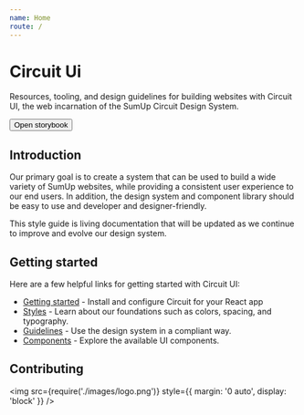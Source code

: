```yaml
---
name: Home
route: /
---
```



# Circuit Ui

Resources, tooling, and design guidelines for building websites with Circuit
UI, the web incarnation of the SumUp Circuit Design System. 

<Wrapper>
  <Button primary href="/storybook" target="_blank">Open storybook</Button>
</Wrapper>

## Introduction

Our primary goal is to create a system that can be used to build a wide variety
of SumUp websites, while providing a consistent user experience to our end
users. In addition, the design system and component library should be
easy to use and developer and designer-friendly.

This style guide is living documentation that will be updated as we continue to
improve and evolve our design system.

## Getting started

Here are a few helpful links for getting started with Circuit UI:

- [Getting started](/getting-started/developers) - Install and configure Circuit for your React app
- [Styles](/styles) - Learn about our foundations such as colors, spacing, and typography.
- [Guidelines](/guidelines) - Use the design system in a compliant way.
- [Components](/components) - Explore the available UI components.

## Contributing

<img src={require('./images/logo.png')} style={{ margin: '0 auto', display: 'block' }} />

